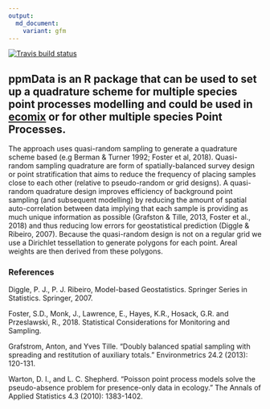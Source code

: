 ```yaml
---
output:
  md_document:
    variant: gfm
---
```


[![Travis build status](https://travis-ci.org/skiptoniam/ppmData.svg?branch=master)](https://travis-ci.org/skiptoniam/ppmData)
  
## ppmData is an R package that can be used to set up a quadrature scheme for multiple species point processes modelling and could be used in [ecomix](https://github.com/skiptoniam/ecomix) or for other multiple species Point Processes.

The approach uses quasi-random sampling to generate a quadrature
scheme based (e.g Berman & Turner 1992; Foster et al, 2018). Quasi-random 
sampling quadrature are form of spatially-balanced survey design or 
point stratification that aims to reduce the frequency of placing samples 
close to each other (relative to pseudo-random or grid designs). A quasi-random 
quadrature design improves efficiency of background point sampling 
(and subsequent modelling) by reducing the amount of spatial 
auto-correlation between data implying that each sample is providing as much 
unique information as possible (Grafston & Tille, 2013, Foster et al., 2018)
and thus reducing low errors for geostatistical prediction (Diggle & Ribeiro, 2007).
Because the quasi-random design is not on a regular grid we use a Dirichlet 
tessellation to generate polygons for each point. Areal weights are then derived
from these polygons.

### References 

Diggle, P. J., P. J. Ribeiro, Model-based Geostatistics. Springer Series in Statistics. Springer, 2007.

Foster, S.D., Monk, J., Lawrence, E., Hayes, K.R., Hosack, G.R. and Przeslawski, R., 2018. Statistical Considerations for Monitoring and Sampling.

Grafstrom, Anton, and Yves Tille. "Doubly balanced spatial sampling with spreading and restitution of auxiliary totals." Environmetrics 24.2 (2013): 120-131.

Warton, D. I., and L. C. Shepherd. "Poisson point process models solve the pseudo-absence problem for presence-only data in ecology." The Annals of Applied Statistics 4.3 (2010): 1383-1402.
